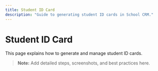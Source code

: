```yaml
---
title: Student ID Card
description: "Guide to generating student ID cards in School CRM."
---
```


# Student ID Card

This page explains how to generate and manage student ID cards.

> **Note:** Add detailed steps, screenshots, and best practices here. 